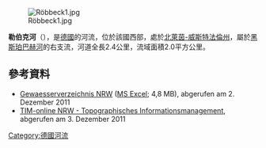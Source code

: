{{No footnotes|time=2020-08-13T04:56:24+00:00}}
{{Coord|51.357755|N|7.055989|E|display=title}}
[[Image:Röbbeck1.jpg|right]]

'''勒伯克河'''（{{lang-de|Röbbeck}}），是[[德國|德國]]的河流，位於該國西部，處於[[北萊茵-威斯特法倫州|北萊茵-威斯特法倫州]]，屬於[[黑斯珀巴赫河|黑斯珀巴赫河]]的右支流，河道全長2.4公里，流域面積2.0平方公里。

==參考資料==
* [http://www.lanuv.nrw.de/wasser/pdf/Gewaesserverzeichnis%20GSK3C.xls Gewaesserverzeichnis NRW]{{Wayback|url=http://www.lanuv.nrw.de/wasser/pdf/Gewaesserverzeichnis%20GSK3C.xls |date=20131228062035 }} ([[Microsoft_Excel|MS Excel]]; 4,8 MB), abgerufen am 2. Dezember 2011
* [http://www.tim-online.nrw.de TIM-online NRW - Topographisches Informationsmanagement]{{Wayback|url=http://www.tim-online.nrw.de/ |date=20130820151623 }}, abgerufen am 3. Dezember 2011

{{Germany-geo-stub}}
[[Category:德國河流|Category:德國河流]]